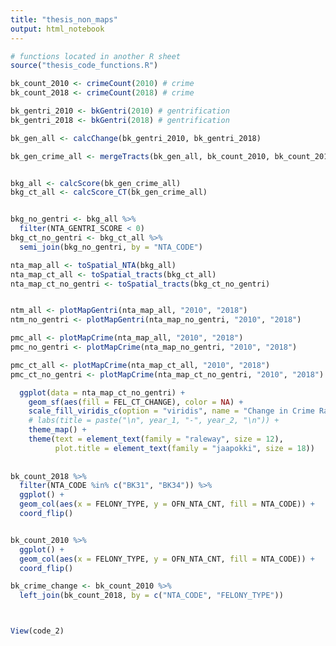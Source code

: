 ```yaml
---
title: "thesis_non_maps"
output: html_notebook
---
```


```r

# functions located in another R sheet
source("thesis_code_functions.R")


```


```r

bk_count_2010 <- crimeCount(2010) # crime 
bk_count_2018 <- crimeCount(2018) # crime 

bk_gentri_2010 <- bkGentri(2010) # gentrification 
bk_gentri_2018 <- bkGentri(2018) # gentrification

bk_gen_all <- calcChange(bk_gentri_2010, bk_gentri_2018)

bk_gen_crime_all <- mergeTracts(bk_gen_all, bk_count_2010, bk_count_2018)


bkg_all <- calcScore(bk_gen_crime_all)
bkg_ct_all <- calcScore_CT(bk_gen_crime_all)


bkg_no_gentri <- bkg_all %>% 
  filter(NTA_GENTRI_SCORE < 0)
bkg_ct_no_gentri <- bkg_ct_all %>% 
  semi_join(bkg_no_gentri, by = "NTA_CODE")

nta_map_all <- toSpatial_NTA(bkg_all)
nta_map_ct_all <- toSpatial_tracts(bkg_ct_all)
nta_map_ct_no_gentri <- toSpatial_tracts(bkg_ct_no_gentri)


ntm_all <- plotMapGentri(nta_map_all, "2010", "2018")
ntm_no_gentri <- plotMapGentri(nta_map_no_gentri, "2010", "2018")

pmc_all <- plotMapCrime(nta_map_all, "2010", "2018")
pmc_no_gentri <- plotMapCrime(nta_map_no_gentri, "2010", "2018")

pmc_ct_all <- plotMapCrime(nta_map_ct_all, "2010", "2018")
pmc_ct_no_gentri <- plotMapCrime(nta_map_ct_no_gentri, "2010", "2018")

  ggplot(data = nta_map_ct_no_gentri) +
    geom_sf(aes(fill = FEL_CT_CHANGE), color = NA) +
    scale_fill_viridis_c(option = "viridis", name = "Change in Crime Rates", direction = -1) + 
    # labs(title = paste("\n", year_1, "-", year_2, "\n")) + 
    theme_map() + 
    theme(text = element_text(family = "raleway", size = 12), 
          plot.title = element_text(family = "jaapokki", size = 18))
  
  
bk_count_2018 %>% 
  filter(NTA_CODE %in% c("BK31", "BK34")) %>%
  ggplot() +
  geom_col(aes(x = FELONY_TYPE, y = OFN_NTA_CNT, fill = NTA_CODE)) + 
  coord_flip()


bk_count_2010 %>% 
  ggplot() +
  geom_col(aes(x = FELONY_TYPE, y = OFN_NTA_CNT, fill = NTA_CODE)) + 
  coord_flip()

bk_crime_change <- bk_count_2010 %>%
  left_join(bk_count_2018, by = c("NTA_CODE", "FELONY_TYPE"))



View(code_2)
```

